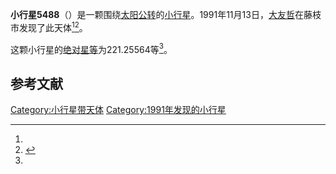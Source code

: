 {{Infobox planet
| bgcolour = #FFFFC0
| name = 5488 Kiyosato
| symbol = 
| image = 
| caption = 
| discovery = yes
| discovery_ref = 
| discoverer = [[大友哲|大友哲]]
| discovery_site = [[藤枝市|藤枝市]] 
| discovered = 1991年11月13日
| designations = yes
| mp_name = 
| named_after = 
| alt_names = 1991 VK5/ 1951 ED1 / 1977 AB3 / 1978 GC3
| mp_category = [[主带小行星|主带小行星]]
| orbit_ref = <ref name="a">[http://ssd.jpl.nasa.gov/sbdb.cgi?sstr=5488 5488 Kiyosato] {{Wayback|url=http://ssd.jpl.nasa.gov/sbdb.cgi?sstr=5488 |date=20140825032439 }}，小行星數據庫瀏覽器（JPL Small-Body Database Browser）－[[美国国家航空航天局|美国国家航空航天局]]喷气推进实验室</ref>
| epoch = 2456400.5 (2013年4月18日更新)
| aphelion = {{convert|3.2509038|AU|km|3|abbr=on|lk=out}}
| perihelion = {{convert|2.8286558|AU|km|3|abbr=on}}
| semimajor = {{convert|3.0397798|AU|km|3|abbr=on}}
| eccentricity = 0.0694537
| period = 1935.805048 [[日|日]]<br />5.3[[儒略年|儒略年]]
| avg_speed = 
| inclination = 11.28986
| asc_node = 96.69002
| mean_anomaly = 
| arg_peri = 221.25564
| satellites = 
| physical_characteristics = yes
| dimensions = 
| mass = 
| density = 
| surface_grav = 
| escape_velocity = 
| sidereal_day = 
| axial_tilt = 
| pole_ecliptic_lat = 
| pole_ecliptic_lon = 
| albedo = 
| temperatures= 
| temp_name1 = 
| mean_temp_1 = 
| max_temp_1 = 
| temp_name2 = 
| max_temp_2 = 
| spectral_type = 
| abs_magnitude = 221.25564
}}

'''小行星5488'''（{{lang-en|5488 Kiyosato}}）是一颗围绕[[太阳|太阳]][[公转|公转]]的[[小行星|小行星]]。1991年11月13日，[[大友哲|大友哲]]在藤枝市发现了此天体<ref name="a" /><ref>{{cite news|title=小行星列表|url=http://cfa-www.harvard.edu/iau/lists/NumberedMPs.txt|accessdate=2013-07-08|newspaper=哈佛大学|archive-date=2008-05-17|archive-url=https://web.archive.org/web/20080517010638/http://cfa-www.harvard.edu/iau/lists/NumberedMPs.txt|dead-url=no}}</ref>。

这颗小行星的[[绝对星等|绝对星等]]为221.25564等<ref name="a" />。

==参考文献==
{{reflist}}
{{Minor Planet Number|[[小行星5487|小行星5487]]|[[小行星5489|小行星5489]]}}

{{小天体}}

[[Category:小行星带天体|Category:小行星带天体]]
[[Category:1991年发现的小行星|Category:1991年发现的小行星]]

{{asteroid-stub}}
